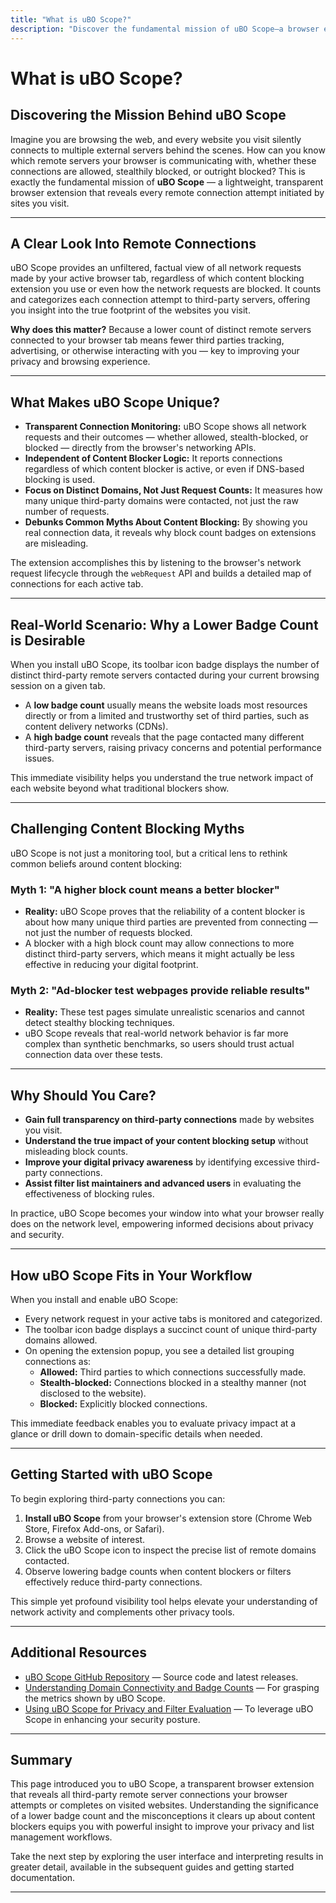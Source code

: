 ```yaml
---
title: "What is uBO Scope?"
description: "Discover the fundamental mission of uBO Scope—a browser extension that transparently reveals all remote connections (attempted or successful) made by sites you visit. Learn why a lower badge count is preferred, how the product challenges common ad-blocking myths, and why it matters for your digital privacy or list management tasks."
---
```


# What is uBO Scope?

## Discovering the Mission Behind uBO Scope

Imagine you are browsing the web, and every website you visit silently connects to multiple external servers behind the scenes. How can you know which remote servers your browser is communicating with, whether these connections are allowed, stealthily blocked, or outright blocked? This is exactly the fundamental mission of **uBO Scope** — a lightweight, transparent browser extension that reveals every remote connection attempt initiated by sites you visit.

---

## A Clear Look Into Remote Connections

uBO Scope provides an unfiltered, factual view of all network requests made by your active browser tab, regardless of which content blocking extension you use or even how the network requests are blocked. It counts and categorizes each connection attempt to third-party servers, offering you insight into the true footprint of the websites you visit.

**Why does this matter?** Because a lower count of distinct remote servers connected to your browser tab means fewer third parties tracking, advertising, or otherwise interacting with you — key to improving your privacy and browsing experience.

---

## What Makes uBO Scope Unique?

- **Transparent Connection Monitoring:** uBO Scope shows all network requests and their outcomes — whether allowed, stealth-blocked, or blocked — directly from the browser's networking APIs.
- **Independent of Content Blocker Logic:** It reports connections regardless of which content blocker is active, or even if DNS-based blocking is used.
- **Focus on Distinct Domains, Not Just Request Counts:** It measures how many unique third-party domains were contacted, not just the raw number of requests.
- **Debunks Common Myths About Content Blocking:** By showing you real connection data, it reveals why block count badges on extensions are misleading.

The extension accomplishes this by listening to the browser's network request lifecycle through the `webRequest` API and builds a detailed map of connections for each active tab.

---

## Real-World Scenario: Why a Lower Badge Count is Desirable

When you install uBO Scope, its toolbar icon badge displays the number of distinct third-party remote servers contacted during your current browsing session on a given tab. 

- A **low badge count** usually means the website loads most resources directly or from a limited and trustworthy set of third parties, such as content delivery networks (CDNs).
- A **high badge count** reveals that the page contacted many different third-party servers, raising privacy concerns and potential performance issues.

This immediate visibility helps you understand the true network impact of each website beyond what traditional blockers show.

---

## Challenging Content Blocking Myths

uBO Scope is not just a monitoring tool, but a critical lens to rethink common beliefs around content blocking:

### Myth 1: "A higher block count means a better blocker"

- **Reality:** uBO Scope proves that the reliability of a content blocker is about how many unique third parties are prevented from connecting — not just the number of requests blocked.
- A blocker with a high block count may allow connections to more distinct third-party servers, which means it might actually be less effective in reducing your digital footprint.

### Myth 2: "Ad-blocker test webpages provide reliable results"

- **Reality:** These test pages simulate unrealistic scenarios and cannot detect stealthy blocking techniques.
- uBO Scope reveals that real-world network behavior is far more complex than synthetic benchmarks, so users should trust actual connection data over these tests.

---

## Why Should You Care?

- **Gain full transparency on third-party connections** made by websites you visit.
- **Understand the true impact of your content blocking setup** without misleading block counts.
- **Improve your digital privacy awareness** by identifying excessive third-party connections.
- **Assist filter list maintainers and advanced users** in evaluating the effectiveness of blocking rules.

In practice, uBO Scope becomes your window into what your browser really does on the network level, empowering informed decisions about privacy and security.

---

## How uBO Scope Fits in Your Workflow

When you install and enable uBO Scope:

- Every network request in your active tabs is monitored and categorized.
- The toolbar icon badge displays a succinct count of unique third-party domains allowed.
- On opening the extension popup, you see a detailed list grouping connections as:
  - **Allowed:** Third parties to which connections successfully made.
  - **Stealth-blocked:** Connections blocked in a stealthy manner (not disclosed to the website).
  - **Blocked:** Explicitly blocked connections.

This immediate feedback enables you to evaluate privacy impact at a glance or drill down to domain-specific details when needed.

---

## Getting Started with uBO Scope

To begin exploring third-party connections you can:

1. **Install uBO Scope** from your browser's extension store (Chrome Web Store, Firefox Add-ons, or Safari).
2. Browse a website of interest.
3. Click the uBO Scope icon to inspect the precise list of remote domains contacted.
4. Observe lowering badge counts when content blockers or filters effectively reduce third-party connections.

This simple yet profound visibility tool helps elevate your understanding of network activity and complements other privacy tools.

---

## Additional Resources

- [uBO Scope GitHub Repository](https://github.com/gorhill/uBO-Scope) — Source code and latest releases.
- [Understanding Domain Connectivity and Badge Counts](../interpreting-results/understanding-results) — For grasping the metrics shown by uBO Scope.
- [Using uBO Scope for Privacy and Filter Evaluation](../interpreting-results/privacy-assessment) — To leverage uBO Scope in enhancing your security posture.


---

## Summary
This page introduced you to uBO Scope, a transparent browser extension that reveals all third-party remote server connections your browser attempts or completes on visited websites. Understanding the significance of a lower badge count and the misconceptions it clears up about content blockers equips you with powerful insight to improve your privacy and list management workflows.

Take the next step by exploring the user interface and interpreting results in greater detail, available in the subsequent guides and getting started documentation.

---